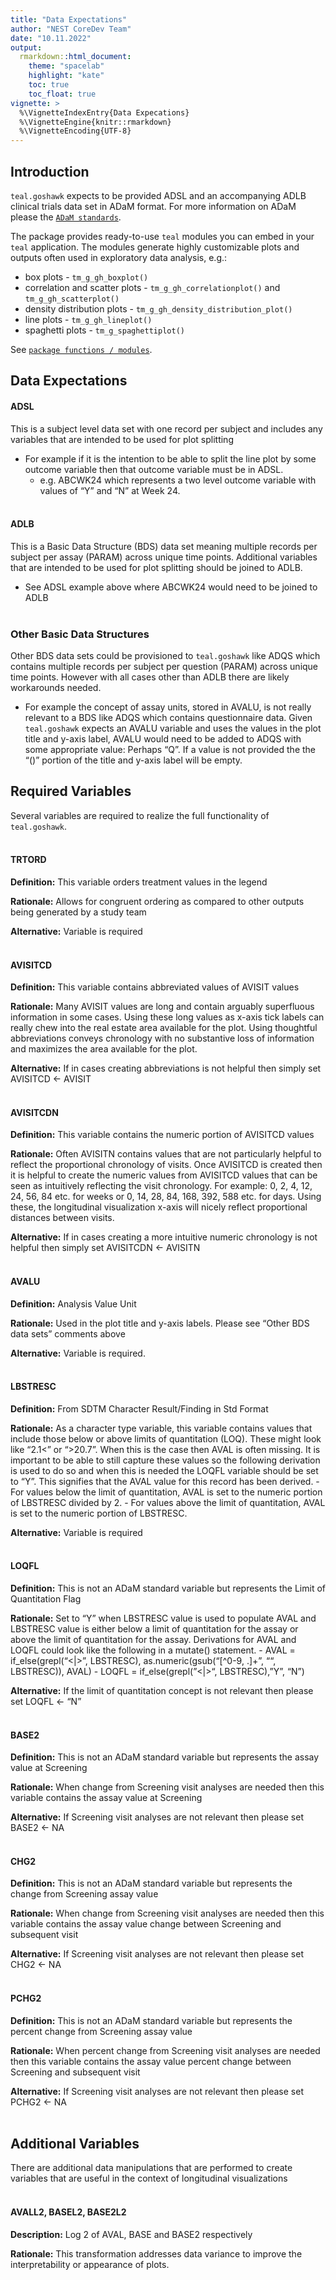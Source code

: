 ```yaml
---
title: "Data Expectations"
author: "NEST CoreDev Team"
date: "10.11.2022"
output:
  rmarkdown::html_document:
    theme: "spacelab"
    highlight: "kate"
    toc: true
    toc_float: true
vignette: >
  %\VignetteIndexEntry{Data Expecations}
  %\VignetteEngine{knitr::rmarkdown}
  %\VignetteEncoding{UTF-8}
---
```

## Introduction
`teal.goshawk` expects to be provided ADSL and an accompanying ADLB clinical trials data set in ADaM format. For more information
on ADaM please the [`ADaM standards`](https://www.cdisc.org/standards/foundational/adam).

The package provides ready-to-use `teal` modules you can embed in your `teal` application. The modules
generate highly customizable plots and outputs often used in exploratory data analysis, e.g.:

- box plots - `tm_g_gh_boxplot()`
- correlation and scatter plots - `tm_g_gh_correlationplot()` and `tm_g_gh_scatterplot()`
- density distribution plots - `tm_g_gh_density_distribution_plot()`
- line plots - `tm_g_gh_lineplot()`
- spaghetti plots - `tm_g_spaghettiplot()`

See [`package functions / modules`](https://insightsengineering.github.io/teal.goshawk/reference/index.html).

## Data Expectations

#### ADSL 
This is a subject level data set with one record per subject and includes any variables that are intended to be used for plot splitting

- For example if it is the intention to be able to split the line plot by some outcome variable then that outcome variable must be in ADSL.
  -  e.g. ABCWK24 which represents a two level outcome variable with values of "Y" and "N" at Week 24. 
<br><br>

#### ADLB
This is a Basic Data Structure (BDS) data set meaning multiple records per subject per assay (PARAM) across unique time points. Additional variables that are intended to be used for plot splitting should be joined to ADLB.

  - See ADSL example above where ABCWK24 would need to be joined to ADLB
<br><br>

### Other Basic Data Structures
Other BDS data sets could be provisioned to `teal.goshawk` like ADQS which contains multiple records per subject per question (PARAM) across unique time points. However with all cases other than ADLB there are likely workarounds needed.

  - For example the concept of assay units, stored in AVALU, is not really relevant to a BDS like ADQS which contains questionnaire data. Given `teal.goshawk` expects an AVALU variable and uses the values in the plot title and y-axis label, AVALU would need to be added to ADQS with some appropriate value: Perhaps "Q". If a value is not provided the the "()" portion of the title and y-axis label will be empty. 

## Required Variables
Several variables are required to realize the full functionality of `teal.goshawk`.
<br><br>

#### TRTORD
**Definition:** This variable orders treatment values in the legend

**Rationale:** Allows for congruent ordering as compared to other outputs being generated by a study team

**Alternative:** Variable is required
<br><br>

#### AVISITCD
**Definition:** This variable contains abbreviated values of AVISIT values

**Rationale:** Many AVISIT values are long and contain arguably superfluous information in some cases. Using these long values as x-axis tick labels can really chew into the real estate area available for the plot. Using thoughtful abbreviations conveys chronology with no substantive loss of information and maximizes the  area available for the plot.

**Alternative:** If in cases creating abbreviations is not helpful then simply set AVISITCD <- AVISIT
<br><br>

#### AVISITCDN
**Definition:** This variable contains the numeric portion of AVISITCD values

**Rationale:** Often AVISITN contains values that are not particularly helpful to reflect the proportional chronology of visits. Once AVISITCD is created then it is helpful to create the numeric values from AVISITCD values that can be seen as intuitively reflecting the visit chronology. For example: 0, 2, 4, 12, 24, 56, 84 etc. for weeks or 0, 14, 28, 84, 168, 392, 588 etc. for days. Using these, the longitudinal visualization x-axis will nicely reflect proportional distances between visits.

**Alternative:** If in cases creating a more intuitive numeric chronology is not helpful then simply set AVISITCDN <- AVISITN
<br><br>

#### AVALU
**Definition:** Analysis Value Unit

**Rationale:** Used in the plot title and y-axis labels. Please see "Other BDS data sets" comments above 

**Alternative:** Variable is required.
<br><br>

#### LBSTRESC
**Definition:** From SDTM Character Result/Finding in Std Format

**Rationale:** As a character type variable, this variable contains values that include those below or above limits of quantitation (LOQ). These might look like "2.1<" or ">20.7". When this is the case then AVAL is often missing. It is important to be able to still capture these values so the following derivation is used to do so and when this is needed the LOQFL variable should be set to "Y". This signifies that the AVAL value for this record has been derived.
    - For values below the limit of quantitation, AVAL is set to the numeric portion of LBSTRESC divided by 2.
    - For values above the limit of quantitation, AVAL is set to the numeric portion of LBSTRESC.

**Alternative:** Variable is required
<br><br>

#### LOQFL
**Definition:** This is not an ADaM standard variable but represents the Limit of Quantitation Flag

**Rationale:** Set to "Y" when LBSTRESC value is used to populate AVAL and LBSTRESC value is either below a limit of quantitation for the assay or above the limit of quantitation for the assay. Derivations for AVAL and LOQFL could look like the following in a mutate() statement.
- AVAL = if_else(grepl("<|>", LBSTRESC), as.numeric(gsub("[^0-9, .]+", "", LBSTRESC)), AVAL)
- LOQFL = if_else(grepl("<|>", LBSTRESC), "Y", "N")

**Alternative:** If the limit of quantitation concept is not relevant then please set LOQFL <- "N"
<br><br>

#### BASE2
**Definition:** This is not an ADaM standard variable but represents the assay value at Screening

**Rationale:** When change from Screening visit analyses are needed then this variable contains the assay value at Screening

**Alternative:** If Screening visit analyses are not relevant then please set BASE2 <- NA
<br><br>

#### CHG2
**Definition:** This is not an ADaM standard variable but represents the change from Screening assay value

**Rationale:** When change from Screening visit analyses are needed then this variable contains the assay value change between Screening and subsequent visit

**Alternative:** If Screening visit analyses are not relevant then please set CHG2 <- NA
<br><br>

#### PCHG2
**Definition:** This is not an ADaM standard variable but represents the percent change from Screening assay value

**Rationale:** When percent change from Screening visit analyses are needed then this variable contains the assay value percent change between Screening and subsequent visit

**Alternative:** If Screening visit analyses are not relevant then please set PCHG2 <- NA
<br><br>

## Additional Variables
There are additional data manipulations that are performed to create variables that are useful in the context of longitudinal visualizations
<br><br>

#### AVALL2, BASEL2, BASE2L2
**Description:** Log 2 of AVAL, BASE and BASE2 respectively

**Rationale:** This transformation addresses data variance to improve the interpretability or appearance of plots.

